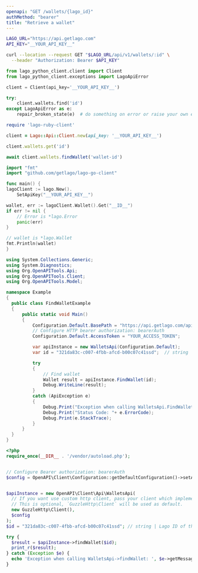 ```yaml
---
openapi: "GET /wallets/{lago_id}"
authMethod: "bearer"
title: "Retrieve a wallet"
---
```


<RequestExample>

```bash cURL
LAGO_URL="https://api.getlago.com"
API_KEY="__YOUR_API_KEY__"

curl --location --request GET "$LAGO_URL/api/v1/wallets/:id" \
  --header "Authorization: Bearer $API_KEY"
```

```python Python
from lago_python_client.client import Client
from lago_python_client.exceptions import LagoApiError

client = Client(api_key='__YOUR_API_KEY__')

try:
    client.wallets.find('id')
except LagoApiError as e:
    repair_broken_state(e)  # do something on error or raise your own exception
```

```ruby Ruby
require 'lago-ruby-client'

client = Lago::Api::Client.new(api_key: '__YOUR_API_KEY__')

client.wallets.get('id')
```

```js Javascript
await client.wallets.findWallet('wallet-id')
```

```go Go
import "fmt"
import "github.com/getlago/lago-go-client"

func main() {
lagoClient := lago.New().
    SetApiKey("__YOUR_API_KEY__")

wallet, err := lagoClient.Wallet().Get("__ID__")
if err != nil {
    // Error is *lago.Error
    panic(err)
}

// wallet is *lago.Wallet
fmt.Println(wallet)
}
```

```csharp C#
using System.Collections.Generic;
using System.Diagnostics;
using Org.OpenAPITools.Api;
using Org.OpenAPITools.Client;
using Org.OpenAPITools.Model;

namespace Example
{
  public class FindWalletExample
  {
      public static void Main()
      {
          Configuration.Default.BasePath = "https://api.getlago.com/api/v1";
          // Configure HTTP bearer authorization: bearerAuth
          Configuration.Default.AccessToken = "YOUR_ACCESS_TOKEN";

          var apiInstance = new WalletsApi(Configuration.Default);
          var id = "321da83c-c007-4fbb-afcd-b00c07c41ssd";  // string | Lago ID of the existing wallet

          try
          {
              // Find wallet
              Wallet result = apiInstance.FindWallet(id);
              Debug.WriteLine(result);
          }
          catch (ApiException e)
          {
              Debug.Print("Exception when calling WalletsApi.FindWallet: " + e.Message );
              Debug.Print("Status Code: "+ e.ErrorCode);
              Debug.Print(e.StackTrace);
          }
      }
  }
}
```

```php PHP
<?php
require_once(__DIR__ . '/vendor/autoload.php');


// Configure Bearer authorization: bearerAuth
$config = OpenAPI\Client\Configuration::getDefaultConfiguration()->setAccessToken('YOUR_ACCESS_TOKEN');


$apiInstance = new OpenAPI\Client\Api\WalletsApi(
  // If you want use custom http client, pass your client which implements `GuzzleHttp\ClientInterface`.
  // This is optional, `GuzzleHttp\Client` will be used as default.
  new GuzzleHttp\Client(),
  $config
);
$id = "321da83c-c007-4fbb-afcd-b00c07c41ssd"; // string | Lago ID of the existing wallet

try {
  $result = $apiInstance->findWallet($id);
  print_r($result);
} catch (Exception $e) {
  echo 'Exception when calling WalletsApi->findWallet: ', $e->getMessage(), PHP_EOL;
}
```

</RequestExample>